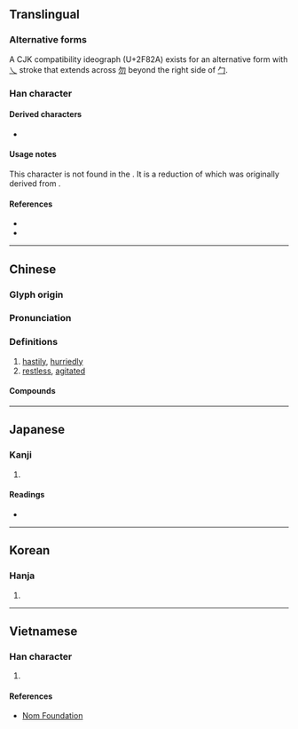 {{also|悤|怱|匁|勿}}
{{character info/new}}
{{character info/new|0x2f82a}}
==Translingual==

===Alternative forms===
A CJK compatibility ideograph (U+2F82A) exists for an alternative form with [[乀]] stroke that extends across [[勿]] beyond the right side of [[勹]].

===Han character===
{{Han char|rn=20|rad=勹|as=03|sn=5|four=27450|canj=PKK|ids=⿻勿丶(U+5306),⿻勿乀(2F82A)}}

====Derived characters====
* {{l|mul|[[茐]], [[䖏]], [[𡧴]], [[𢝰]], [[𬖕]], [[𠰯]], [[𠱱]], [[𢫍]], [[𦓭]], [[𨠞]], [[𨣭]], [[𩂜]], [[𠁅]]}}

====Usage notes====
This character is not found in the {{w|Kangxi dictionary}}. It is a reduction of {{l|mul|怱}} which was originally derived from {{l|mul|悤}}.

====References====
* {{Han ref|kx=0151.031|dkj=02511|dj=0340.070|hdz=10257.020|uh=5306|ud=21254|bh=A55E|bd=42334}}
* {{Han ref|uh=2F82A}}

----

==Chinese==
{{zh-forms|alt=悤:original form,怱:variant of 悤,忩:unorthodox variant of 悤,匇}}

===Glyph origin===
{{Han etym}}
{{rfe|lang=zh}}

===Pronunciation===
{{zh-pron
|m=cōng
|c=cung1
|h=pfs=
|md=
|mn=chhong/qz,xm,zz:chhang
|mn_note=chhong - literary; chhang - vernacular
|w=
|mc=y
|oc=y
|cat=adv
}}

===Definitions===
{{zh-hanzi}}

# [[hastily]], [[hurriedly]]
# [[restless]], [[agitated]]

====Compounds====
{{zh-der|匆匆忙忙|匆猝|匆忙|來去匆匆|匆促|匆遽|匆匆|行色匆匆|興匆匆}}

----

==Japanese==

===Kanji===
{{ja-kanji|grade=|rs=勹03}}

# {{defn|lang=ja|sort=勹03}}

====Readings====
* {{ja-readings|on=[[そう]] (sō)|kun=[[いそがしい]] (isogashii)}}

----

==Korean==

===Hanja===
{{ko-hanja|hangeul=총|rv=chong|mr=ch'ong}}

# {{defn|lang=ko|sort=勹03}}

----

==Vietnamese==

===Han character===
{{vi-readings|rs=勹03| hanviet = thông}}

# {{defn|lang=vi|sort=勹03}}

====References====
*[http://nomfoundation.org/common/nom_details.php?codepoint=5306 Nom Foundation]
